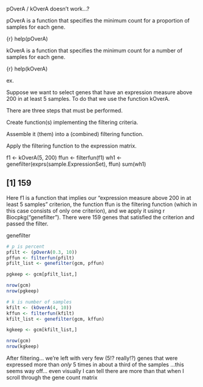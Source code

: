 pOverA / kOverA doesn't work…?

pOverA is a function that specifies the minimum count for a proportion of samples for each gene.

{r}
help(pOverA)

kOverA is a function that specifies the minimum count for a number of samples for each gene.

{r}
help(kOverA)

ex.

Suppose we want to select genes that have an expression measure above 200 in at least 5 samples. To do that we use the function kOverA.

There are three steps that must be performed.

Create function(s) implementing the filtering criteria.

Assemble it (them) into a (combined) filtering function.

Apply the filtering function to the expression matrix.

f1 <- kOverA(5, 200)
ffun <- filterfun(f1)
wh1 <- genefilter(exprs(sample.ExpressionSet), ffun)
sum(wh1)

## [1] 159

Here f1 is a function that implies our "expression measure above 200 in at least 5 samples" criterion, the function ffun is the filtering function (which in this case consists of only one criterion), and we apply it using r Biocpkg("genefilter"). There were 159 genes that satisfied the criterion and passed the filter.

genefilter

```r
# p is percent
pfilt <- (pOverA(0.3, 10))
pffun <- filterfun(pfilt)
pfilt_list <- genefilter(gcm, pffun)

pgkeep <- gcm[pfilt_list,]

nrow(gcm)
nrow(pgkeep)
```

```r
# k is number of samples
kfilt <- (kOverA(4, 10))
kffun <- filterfun(kfilt)
kfilt_list <- genefilter(gcm, kffun)

kgkeep <- gcm[kfilt_list,]

nrow(gcm)
nrow(kgkeep)
```

::: callout-warning
After filtering... we're left with very few (5!? really!?) genes that were expressed more than *only* 5 times in about a third of the samples ...this seems way off... even visually I can tell there are more than that when I scroll through the gene count matrix
:::
